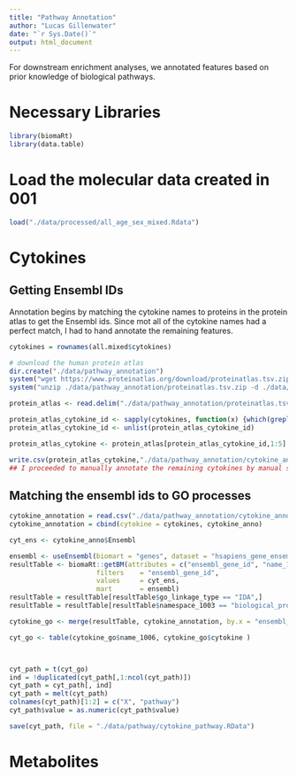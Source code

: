 ```yaml
---
title: "Pathway Annotation"
author: "Lucas Gillenwater"
date: "`r Sys.Date()`"
output: html_document
---
```

For downstream enrichment analyses, we annotated features based on prior knowledge of biological pathways. 

# Necessary Libraries
```r
library(biomaRt)
library(data.table)
```
# Load the molecular data created in 001

```r
load("./data/processed/all_age_sex_mixed.Rdata")

```

# Cytokines
## Getting Ensembl IDs
Annotation begins by matching the cytokine names to proteins in the protein atlas to get the Ensembl ids. Since mot all of the cytokine names had a perfect match, I had to hand annotate the remaining features. 
```r
cytokines = rownames(all.mixed$cytokines)

# download the human protein atlas
dir.create("./data/pathway_annotation")
system("wget https://www.proteinatlas.org/download/proteinatlas.tsv.zip  -P ./data/pathway_annotation")
system("unzip ./data/pathway_annotation/proteinatlas.tsv.zip -d ./data/pathway_annotation")

protein_atlas <- read.delim("./data/pathway_annotation/proteinatlas.tsv")

protein_atlas_cytokine_id <- sapply(cytokines, function(x) {which(grepl(x, protein_atlas$Gene, ignore.case = T) | grepl(x, protein_atlas$Gene.synonym, ignore.case = T))})
protein_atlas_cytokine_id <- unlist(protein_atlas_cytokine_id)

protein_atlas_cytokine <- protein_atlas[protein_atlas_cytokine_id,1:5]

write.csv(protein_atlas_cytokine,"./data/pathway_annotation/cytokine_annotation_raw.csv")
## I proceeded to manually annotate the remaining cytokines by manual search in the proteinatlas tsv file. The final file was saved as cytokine_annotation_processed.csv

```
## Matching the ensembl ids to GO processes
```r
cytokine_annotation = read.csv("./data/pathway_annotation/cytokine_annotation_processed.csv")
cytokine_annotation = cbind(cytokine = cytokines, cytokine_anno)

cyt_ens <- cytokine_anno$Ensembl

ensembl <- useEnsembl(biomart = "genes", dataset = "hsapiens_gene_ensembl")
resultTable <- biomaRt::getBM(attributes = c("ensembl_gene_id", "name_1006", "go_linkage_type", "namespace_1003"),       
                      filters    = "ensembl_gene_id",       
                      values     = cyt_ens,         
                      mart       = ensembl) 
resultTable = resultTable[resultTable$go_linkage_type == "IDA",]
resultTable = resultTable[resultTable$namespace_1003 == "biological_process",]

cytokine_go <- merge(resultTable, cytokine_annotation, by.x = "ensembl_gene_id", by.y = "Ensembl", all.y = TRUE)

cyt_go <- table(cytokine_go$name_1006, cytokine_go$cytokine )



cyt_path = t(cyt_go)
ind = !duplicated(cyt_path[,1:ncol(cyt_path)])
cyt_path = cyt_path[, ind]
cyt_path = melt(cyt_path)
colnames(cyt_path)[1:2] = c("X", "pathway")
cyt_path$value = as.numeric(cyt_path$value)

save(cyt_path, file = "./data/pathway/cytokine_pathway.RData")


```

# Metabolites
